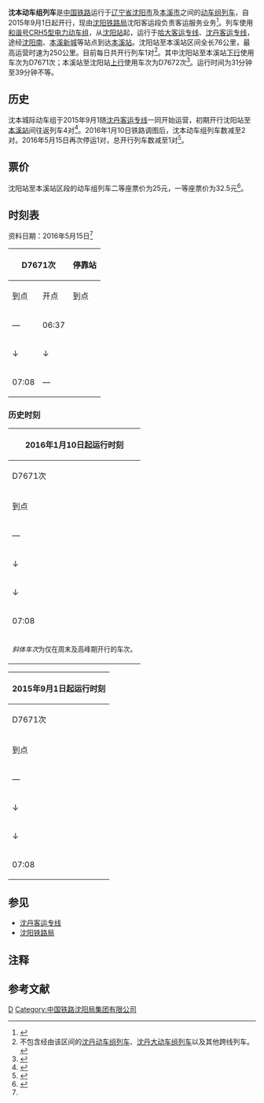 {{NoteTA|1=zh-hans:沈丹;zh-hant:瀋丹;}}
{{Infobox CHNTrain
| name_bgcolor = blue
| Photo = 
| Photoname = 
| 国铁列车 = 沈本动车组列车
| 开行 = 2015年9月1日
| 铁路局 = [[沈阳铁路局|沈阳铁路局]]
| 客运段 = 沈阳客运段
| 等级 = [[普通动车组列车|动车组列车]]
| 曾用车次 = 
| 目前车次 = D7671/7672次
| 运行区间 = [[沈阳站|沈阳站]] ↔ [[本溪站|本溪站]]
| 途径线路 = [[哈大客运专线|哈大客运专线]]、[[沈丹客运专线|沈丹客运专线]]
| 发车时间 = 
| 终到时间 = 
| 全程时间 = 
| 停靠 = 
| 车体 = [[和谐号CRH5型电力动车组|CRH5型电力动车组]]
}}

'''沈本动车组列车'''是[[中国铁路|中国铁路]]运行于[[辽宁省|辽宁省]][[沈阳市|沈阳市]]及[[本溪市|本溪市]]之间的[[普通动车组列车|动车组列车]]，自2015年9月1日起开行，现由[[沈阳铁路局|沈阳铁路局]]沈阳客运段负责客运服务业务<ref>{{cite news|url=http://society.people.com.cn/n/2015/0829/c1008-27531065.html|title=高清组图：沈丹高铁最美动姐从这里出发|publisher=人民网|accessdate=2016-04-24|archive-date=2015-09-08|archive-url=https://web.archive.org/web/20150908010346/http://society.people.com.cn/n/2015/0829/c1008-27531065.html|dead-url=no}}</ref>。列车使用[[和谐号CRH5型电力动车组|和谐号CRH5型电力动车组]]，从[[沈阳站|沈阳站]]起，运行于[[哈大客运专线|哈大客运专线]]、[[沈丹客运专线|沈丹客运专线]]，途经[[沈阳南站|沈阳南]]、[[本溪新城站|本溪新城]]等站点到达[[本溪站|本溪站]]。沈阳站至本溪站区间全长76公里，最高运营时速为250公里。目前每日共开行列车1对<ref group="注">不包含经由该区间的[[沈丹动车组列车|沈丹动车组列车]]、[[沈丹大动车组列车|沈丹大动车组列车]]以及其他跨线列车。</ref>。其中沈阳站至本溪站[[下行线|下行]]使用车次为D7671次；本溪站至沈阳站[[上行线|上行]]使用车次为D7672次<ref>{{cite news|url=http://www.ddnews.com.cn/ddnews/content/2015-08/17/content_5039.htm|title=沈丹客运专线开行动车组列车43对|publisher=丹东新闻网|accessdate=2016-04-24|archive-date=2015-09-05|archive-url=https://web.archive.org/web/20150905082051/http://www.ddnews.com.cn/ddnews/content/2015-08/17/content_5039.htm|dead-url=no}}</ref>。运行时间为31分钟至39分钟不等。

==历史==
沈本城际动车组于2015年9月1随[[沈丹客运专线|沈丹客运专线]]一同开始运营，初期开行沈阳站至[[本溪站|本溪站]]间往返列车4对<ref>{{cite news|url=http://news.xinhuanet.com/fortune/2015-09/01/c_1116438573.htm|title=一条不同意义的高铁——写在沈丹高铁通车之际|publisher=新华网|accessdate=2016-04-24|archive-date=2015-09-04|archive-url=https://web.archive.org/web/20150904012548/http://news.xinhuanet.com/fortune/2015-09/01/c_1116438573.htm|dead-url=no}}</ref>。2016年1月10日铁路调图后，沈本动车组列车数减至2对。2016年5月15日再次停运1对，总开行列车数减至1对<ref>{{cite news|url=http://ln.people.com.cn/n2/2016/0412/c353974-28128486.html|title=5月15日铁路大调图 沈铁计划新开8对高峰线动车|publisher=沈阳日报|accessdate=2016-05-10|archive-date=2016-06-03|archive-url=https://web.archive.org/web/20160603102735/http://ln.people.com.cn/n2/2016/0412/c353974-28128486.html|dead-url=no}}</ref>。

== 票价 ==
沈阳站至本溪站区段的动车组列车二等座票价为25元，一等座票价为32.5元<ref name="12306cn">{{cite web|url=https://kyfw.12306.cn/otn/leftTicket/init|title=旅客列车时刻表查询|publisher=中国铁路客户服务中心|accessdate=2015-05-10|archive-date=2015-06-27|archive-url=https://web.archive.org/web/20150627085340/https://kyfw.12306.cn/otn/leftTicket/init|dead-url=no}}</ref>。

== 时刻表 ==
资料日期：2016年5月15日<ref name="12306cn"/>

{| class="wikitable mw-collapsible"
! colspan="2"|D7671次
! rowspan="2"|停靠站
! colspan="2"|D7672次
|-
!到点!!开点!!到点!!开点
|-
|—||06:37||{{站|沈阳}}||08:09||—
|-
|↓||↓||{{站|沈阳南}}||07:55||07:57
|-
|07:08||—||{{站|本溪}}||—||07:30
|}

===历史时刻===
{| class="wikitable mw-collapsible mw-collapsed"
! colspan="9"|2016年1月10日起运行时刻
|-
! colspan="2"|D7671次
! colspan="2"|''D7653次''
! rowspan="2"|停靠站
! colspan="2"|D7672次
! colspan="2"|''D7654次''
|-
!到点!!开点!!到点!!开点!!到点!!开点!!到点!!开点
|-
|—||06:37||—||10:46||{{站|沈阳}}||08:09||—||12:57||—
|-
|↓||↓||↓||↓||{{站|沈阳南}}||07:55||07:57||↑||↑
|-
|↓||↓||11:08||11:10||{{站|本溪新城}}||↑||↑||12:32||12:33
|-
|07:08||—||11:23||—||{{站|本溪}}||—||07:30||—||12:19
|-
| colspan="9" | <small>''斜体车次''为仅在周末及高峰期开行的车次。</small>
|}
{| class="wikitable mw-collapsible mw-collapsed"
! colspan="17"|2015年9月1日起运行时刻
|-
! colspan="2"|D7671次
! colspan="2"|D7673次
! colspan="2"|''D7707次''
! colspan="2"|''D7711次''
! rowspan="2"|停靠站
! colspan="2"|D7672次
! colspan="2"|D7674次
! colspan="2"|''D7708次''
! colspan="2"|''D7712次''
|-
!到点!!开点!!到点!!开点!!到点!!开点!!到点!!开点!!到点!!开点!!到点!!开点!!到点!!开点!!到点!!开点
|-
|—||06:37||—||18:26||—||19:38||—||10:46||{{站|沈阳}}||08:09||—||20:10||—||21:13||—||12:57||—
|-
|↓||↓||18:37||18:39||↓||↓||↓||↓||{{站|沈阳南}}||07:55||07:57||↑||↑||↑||↑||↑||↑
|-
|↓||↓||18:54||18:56||20:00||20:02||11:08||11:10||{{站|本溪新城}}||↑||↑||19:44||19:46||20:47||12:31||12:33||—
|-
|07:08||—||19:09||—||20:15||—||11:23||—||{{站|本溪}}||—||07:30||—||19:32||—||20:35||—||12:18
|}

== 参见 ==
* [[沈丹客运专线|沈丹客运专线]]
* [[沈阳铁路局|沈阳铁路局]]

== 注释 ==
{{reflist|group="注"}}

== 参考文献 ==
{{reflist}}
{{中国动车组列车车次}}
{{沈阳铁路局}}

[[Category:中国铁路动车组列车车次|D]]
[[Category:中国铁路沈阳局集团有限公司|Category:中国铁路沈阳局集团有限公司]]
